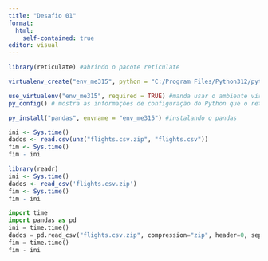 ---
title: "Desafio 01"
format:
  html: 
    self-contained: true
editor: visual
---

```{r}
library(reticulate) #abrindo o pacote reticulate
```

```{r}
virtualenv_create("env_me315", python = "C:/Program Files/Python312/python.exe") #criando um ambiente virtual pra usar python
```

```{r}
use_virtualenv("env_me315", required = TRUE) #manda usar o ambiente virtual criado
py_config() # mostra as informações de configuração do Python que o reticulate está usando 
```

```{r}

py_install("pandas", envname = "env_me315") #instalando o pandas
```

```{r}
ini <- Sys.time()
dados <- read.csv(unz("flights.csv.zip", "flights.csv"))
fim <- Sys.time()
fim - ini
```

```{r}
library(readr)
ini <- Sys.time()
dados <- read_csv('flights.csv.zip')
fim <- Sys.time()
fim - ini
```

```{python}
import time
import pandas as pd
ini = time.time()
dados = pd.read_csv("flights.csv.zip", compression="zip", header=0, sep=",", low_memory=False)
fim = time.time()
fim - ini
```
